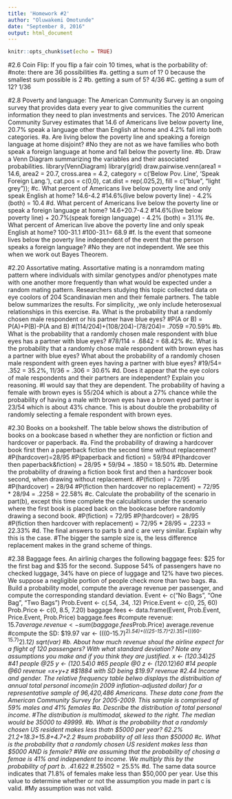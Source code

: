 ```yaml
---
title: 'Homework #2'
author: "Oluwakemi Omotunde"
date: "September 8, 2016"
output: html_document
---
```


```r
knitr::opts_chunk$set(echo = TRUE)
```

#2.6 Coin Flip: If you flip a fair coin 10 times, what is the porbability of:
  #note: there are 36 possibilities
  #a. getting a sum of 1? 0 because the smallest sum possible is 2
  #b. getting a sum of 5? 4/36
  #C. getting a sum of 12? 1/36
  
#2.8 Poverty and language: The American Community Survey is an ongoing survey that provides data every year to give communities the current information they need to plan investments and services. The 2010 American Community Survey estimates that 14.6 of Americans live below poverty line, 20.7% speak a language other than English at home and 4.2% fall into both categories.
  #a. Are living below the poverty line and speaking a foreign language at home disjoint?
    #No they are not as we have families who both speak a foreign language at home and fall below the poverty line.
  #b. Draw a Venn Diagram summarizing the variables and their associated probabilities.
    library(VennDiagram)
    library(grid)
    draw.pairwise.venn(area1 = 14.6, area2 = 20.7, cross.area = 4.2,       category = c('Below Pov. Line', 'Speak Foreign Lang.'),
    cat.pos = c(0,0),
    cat.dist = rep(.025,2),
    fill = c("blue", "light grey"));
  #c. What percent of Americans live below poverty line and only speak English at home?
     14.6-4.2
    #14.6%(live below poverty line) - 4.2%(both) = 10.4
  #d. What percent of Americans live below the poverty line or speak a foreign language at home?
     14.6+20.7-4.2
    #14.6%(live below poverty line) + 20.7%(speak foreign language) - 4.2% (both) = 31.1%
  #e. What percent of American live above the poverty line and only speak English at home?
     100-31.1
    #100-31.1= 68.9
  #f. Is the event that someone lives below the poverty line independent of the event that the person speaks a foreign language?
    #No they are not independent. We see this when we work out Bayes Theorem. 
    
#2.20 Assortative mating. Assortative mating is a nonramdom mating pattern where individuals with similar genotypes and/or phenotypes mate with one another more frequently than what would be expected under a random mating pattern. Researchers studying this topic collected data on eye coolors of 204 Scandinavian men and their female partners. The table below summarizes the results. For simplicity, ,we only include heterosexual relationships in this exercise. 
  #a. What is the probability that a randomly chosen male respondent or his partner have blue eyes?
    #P(A or B) = P(A)+P(B)-P(A and B) 
      #(114/204)+(108/204)-(78/204)= .7059 =70.59%
  #b. What is the probability that a randomly chosen male respondent with blue eyes has a partner with blue eyes?
    #78/114 = .6842 = 68.42%
  #c. What is the probability that a randomly chose male respondent with brown eyes has a partner with blue eyes? What about the probability of a randomly chosen male respondent with green eyes having a partner with blue eyes?
    #19/54= .352 = 35.2%, 11/36 = .306 = 30.6%
  #d. Does it appear that the eye colors of male respondents and their partners are independent? Explain you reasoning.
    #I would say that they are dependent. The probability of having a female with brown eyes is 55/204 which is about a 27% chance while the probability of having a male with brown eyes have a brown eyed partner is 23/54 which is about 43% chance. This is about double the probability of randomly selecting a female respondent with brown eyes.
    
#2.30 Books on a bookshelf. The table below shows the distribution of books on a bookcase based n whether they are nonfiction or fiction and hardcover or paperback. 
  #a. Find the probability of drawing a hardcover book first then a paperback fiction the second time without replacement?
    #P(hardcover)=28/95
    #P(paperback and fiction) = 59/94
    #P(hardcover then paperback&fiction) = 28/95 * 59/94 = .1850 = 18.50%
  #b. Determine the probability of drawing a fiction book first and then a hardcover book second, when drawing without replacement.
    #P(fiction) = 72/95
    #P(hardcover) = 28/94
    #P(fiction then hardcover no replacement) = 72/95 * 28/94 = .2258 = 22.58%
  #c. Calculate the probability of the scenario in part(b), except this time complete the calculaltions under the scenario where the first book is placed back on the bookcase before randomly drawing a second book.
    #P(fiction) = 72/95
    #P(hardcover) = 28/95
    #P(fiction then hardcover with replacement) = 72/95 * 28/95 = .2233 = 22.33%
  #d. The final answers to parts b and c are very similar. Explain why this is the case.
    #The bigger the sample size is, the less difference replacement makes in the grand scheme of things. 
    
#2.38 Baggage fees. An airlinig charges the following baggage fees: $25 for the first bag and $35 for the second. Suppose 54% of passengers have no checked luggage, 34% have on piece of luggage and 12% have two pieces. We suppose a negligible portion of people check more than two bags.
  #a. Build a probability model, compute the average revenue per passenger, and compute the corresponding standard deviation.
  Event <- c("No Bags", "One Bag", "Two Bags")
  Prob.Event <- c(.54, .34, .12)
  Price.Event <- c(0, 25, 60)
  Prob.Price <- c(0, 8.5, 7.20)
  baggage.fees <- data.frame(Event, Prob.Event, Price.Event, Prob.Price)
  baggage.fees
  #compute revenue: $15.7
  average.revenue <- sum(baggage.fees$Prob.Price)
  average.revenue
  #compute the SD: $19.97
  var <- (((0-15.7)^2)*.54)+(((25-15.7)^2)*.35)+(((60-15.7)^2)*.12)
  sqrt(var)
  #b. About how much revenue shoul the airline expect for a flight of 120 passengers? With what standard deviation? Note any assumptions you make and if you think they are justified. 
  x <- (120*.34)*25 #41 people @25
  y <- (120*.54)*0  #65 people @0
  z <- (120*.12)*60 #14 people @60
  revenue =x+y+z    #$1884 with SD being $19.97
  revenue
#2.44 Income and gender. The relative frequency table belwo displays the distribuition of annual total personal income(in 2009 inflation-adjusted dollar) for a representative sample of 96,420,486 Americans. These data cone from the American Community Survey for 2005-2009. This sample is comprised of 59% males and 41% females
  #a. Describe the distribution of total personal income.
    #The distribution is multimodal, skewed to the right. The median would be 35000 to 49999.
  #b. What is the probability that a randomly chosen US resident makes less thatn $5000 per year? 62.2%
    21.2+18.3+15.8+4.7+2.2  #sum probability of all less than $50000 
  #c. What is the probability that a randomly chosen US resident makes less than $5000 AND is female? 
    #We are assuming that the probability of chosing a femae is 41% and independent to income. We multiply this by the probability of part b.
    .41*.622           #.25502 = 25.5%
  #d. The same data source indicates that 71.8% of females make less than $50,000 per year. Use this value to determine whether or not the assumption you made in part c is valid. 
  #My assumption was not valid.
    
     
     


   
    
    
  
